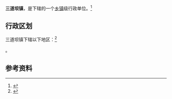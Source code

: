 {{中国乡级行政区|65/01/09/104/000}}

'''三道坝镇'''，是{{PRC admin/fullname|65/01/09/104/000|3}}下辖的一个[[乡镇|乡镇]]级行政单位。<ref>{{PRC admin/ref sgc|{{PRC admin/parent|65/01/09/104/000}}}}</ref>

== 行政区划 ==

三道坝镇下辖以下地区：<ref>{{PRC admin/ref sgc|65/01/09/104/000}}</ref>

{{PRC admin/children|65/01/09/104/000}}。

== 参考资料 ==

{{reflist}}

{{行政区划小作品}}
{{PRC admin/navcat|65/01/09/104/000}}